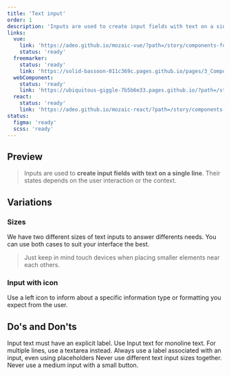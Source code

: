 ```yaml
---
title: 'Text input'
order: 1
description: 'Inputs are used to create input fields with text on a single line. Their states depends on the user interaction or the context'
links:
  vue:
    link: 'https://adeo.github.io/mozaic-vue/?path=/story/components-form-mtextinput'
    status: 'ready'
  freemarker:
    status: 'ready'
    link: 'https://solid-bassoon-011c369c.pages.github.io/pages/3_Components/form/input/'
  webComponent:
    status: 'ready'
    link: 'https://ubiquitous-giggle-7b5b6e33.pages.github.io/?path=/story/components-textinput'
  react:
    status: 'ready'
    link: 'https://adeo.github.io/mozaic-react/?path=/story/components-textinput'
status:
  figma: 'ready'
  scss: 'ready'
---
```


## Preview

> Inputs are used to **create input fields with text on a single line**. Their states depends on the user interaction or the context.

<Story id="form-textinput--default" />

## Variations

### Sizes

We have two different sizes of text inputs to answer differents needs. You can use both cases to suit your interface the best.

> Just keep in mind touch devices when placing smaller elements near each others.

<Story id="form-textinput--small" />

### Input with icon

Use a left icon to inform about a specific information type or formatting you expect from the user.

<Story id="form-textinput--with-icon" />

## Do's and Don'ts

<HintItem>Input text must have an explicit label.</HintItem>
<HintItem>
  Use Input text for monoline text. For multiple lines, use a textarea instead.
</HintItem>
<HintItem>
  Always use a label associated with an input, even using placeholders
</HintItem>
<HintItem dont>Never use different text input sizes together.</HintItem>
<HintItem dont>Never use a medium input with a small button.</HintItem>
